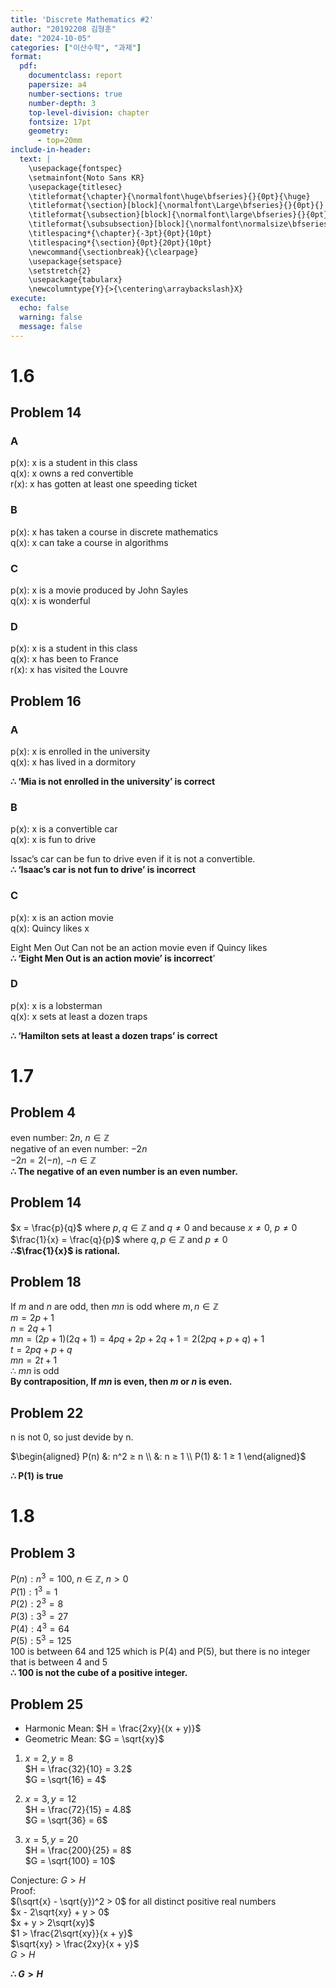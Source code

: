 ```yaml
---
title: 'Discrete Mathematics #2'
author: "20192208 김형훈"
date: "2024-10-05"
categories: ["이산수학", "과제"]
format: 
  pdf:
    documentclass: report
    papersize: a4
    number-sections: true
    number-depth: 3
    top-level-division: chapter
    fontsize: 17pt
    geometry:
      - top=20mm
include-in-header: 
  text: |
    \usepackage{fontspec}
    \setmainfont{Noto Sans KR}
    \usepackage{titlesec}
    \titleformat{\chapter}{\normalfont\huge\bfseries}{}{0pt}{\huge}
    \titleformat{\section}[block]{\normalfont\Large\bfseries}{}{0pt}{}
    \titleformat{\subsection}[block]{\normalfont\large\bfseries}{}{0pt}{}
    \titleformat{\subsubsection}[block]{\normalfont\normalsize\bfseries}{}{0pt}{}
    \titlespacing*{\chapter}{-3pt}{0pt}{10pt}
    \titlespacing*{\section}{0pt}{20pt}{10pt}
    \newcommand{\sectionbreak}{\clearpage}
    \usepackage{setspace}
    \setstretch{2}
    \usepackage{tabularx}
    \newcolumntype{Y}{>{\centering\arraybackslash}X}
execute:
  echo: false
  warning: false
  message: false
---
```



# 1.6
## Problem 14
### A

p(x): x is a student in this class  
q(x): x owns a red convertible  
r(x): x has gotten at least one speeding ticket

\vspace{0.7em}
\begin{minipage}[t]{0.45\textwidth}
1. p(Linda)  \\
2. q(Linda) \\
3. p(Linda) ∧ q(Linda) \\
4. ∀x(q(x) → r(x)) \\
5. q(Linda) → r(Linda) \\
6. r(Linda) \\
7. p(Linda) ∧ r(Linda) \\
8. ∃x(p(x) ∧ r(x))
\end{minipage}
\hfill
\begin{minipage}[t]{0.45\textwidth}
\textbf{premise \\
  premise \\
  conjunction (1) (2) \\
  premise \\
  universal instantiation (4) \\
  modus ponens (2) (5) \\
  conjunction (1) (6) \\
  existential generalization (7)
}
\end{minipage}
\vspace{0.7em}

### B
p(x): x has taken a course in discrete mathematics  
q(x): x can take a course in algorithms

\vspace{0.7em}
\begin{minipage}[t]{0.45\textwidth}
1. p(5 roommates) \\
2. ∀x(p(x)->q(x)) \\
3. p(5 roommates)->q(5 roommates) \\
4. q(5 roommates)
\end{minipage}
\hfill
\begin{minipage}[t]{0.45\textwidth}
\textbf{premise \\
  premise \\
  universal instantiation (2) \\
  Modus Ponens (1) (3)
}
\end{minipage}
\vspace{0.7em}

### C
p(x): x is a movie produced by John Sayles  
q(x): x is wonderful

\vspace{0.7em}
\begin{minipage}[t]{0.45\textwidth}
1. ∀x(p(x)->q(x)) \\
2. p(coal miners)->q(coal miners) \\
3. p(coal miners) \\
4. q(coal miners)
\end{minipage}
\hfill
\begin{minipage}[t]{0.45\textwidth}
\textbf{premise \\
  universal instantiation (1) \\
  premise \\
  Modus Ponens (2) (3)
}
\end{minipage}
\vspace{0.7em}

### D
p(x): x is a student in this class  
q(x): x has been to France  
r(x): x has visited the Louvre

\vspace{0.7em}
\begin{minipage}[t]{0.45\textwidth}
1. ∃x(p(x)∧q(x)) \\
2. ∀x(p(x)->r(x)) \\
3. p(c)∧q(c) \\
4. p(c)->r(x) \\
5. p(c) \\
6. r(c)
\end{minipage}
\hfill
\begin{minipage}[t]{0.45\textwidth}
\textbf{premise \\
  premise \\
  Existential instantiation (1) \\
  Universal instantiation (2) \\
  Simplification (3) \\
  Modus Ponens (4) (5)
}
\end{minipage}
\vspace{0.7em}

## Problem 16
### A
p(x): x is enrolled in the university  
q(x): x has lived in a dormitory

\vspace{0.7em}
\begin{minipage}[t]{0.45\textwidth}
1. ∀x(p(x) -> q(x)) \\
2. p(Mia) -> q(mia) \\
3. ¬q(Mia) \\
4. ¬p(Mia)
\end{minipage}
\hfill
\begin{minipage}[t]{0.45\textwidth}
\textbf{premise \\
  universal instantiation (1) \\
  premise \\
  modus tollens (2) (3)
}
\end{minipage}
\vspace{0.7em}

**∴ 'Mia is not enrolled in the university' is correct**

### B
p(x): x is a convertible car  
q(x): x is fun to drive

\vspace{0.7em}
\begin{minipage}[t]{0.45\textwidth}
1. ∀x(p(x) -> q(x)) \\
2. p(Issac) -> q(Isaac) \\
3. ¬p(Issac) \\
\end{minipage}
\hfill
\begin{minipage}[t]{0.45\textwidth}
\textbf{premise \\
  universal instantiation (1) \\
  premise
}
\end{minipage}
\vspace{0.7em}

Issac's car can be fun to drive even if it is not a convertible.  
**∴ 'Isaac's car is not fun to drive' is incorrect**

### C
p(x): x is an action movie  
q(x): Quincy likes x

\vspace{0.7em}
\begin{minipage}[t]{0.45\textwidth}
1. ∀x(p(x) -> q(x)) \\
2. p(Eight Men Out) -> q(Eight Men Out) \\
3. q(Eight Men Out) \\
\end{minipage}
\hfill
\begin{minipage}[t]{0.45\textwidth}
\textbf{premise \\
  universal instantiation (1) \\
  premise
}
\end{minipage}
\vspace{0.7em}

Eight Men Out Can not be an action movie even if Quincy likes  
**∴ 'Eight Men Out is an action movie' is incorrect**'

### D
p(x): x is a lobsterman  
q(x): x sets at least a dozen traps

\vspace{0.7em}
\begin{minipage}[t]{0.45\textwidth}
1. ∀x(p(x) -> q(x)) \\
2. p(Hamilton) -> q(Hamilton) \\
3. p(Hamilton) \\
4. q(Hamilton)
\end{minipage}
\hfill
\begin{minipage}[t]{0.45\textwidth}
\textbf{premise \\
  universal instantiation (1) \\
  premise \\
  Modus Ponens (2) (3)
}
\end{minipage}
\vspace{0.7em}

**∴ 'Hamilton sets at least a dozen traps' is correct**

# 1.7

## Problem 4
even number: $2n$, $n ∈ ℤ$  
negative of an even number: $-2n$  
$-2n = 2(-n)$, $-n ∈ ℤ$  
**∴ The negative of an even number is an even number.**


## Problem 14
$x = \frac{p}{q}$ where $p, q ∈ ℤ$ and $q ≠ 0$ and because $x ≠ 0$, $p ≠ 0$  
$\frac{1}{x} = \frac{q}{p}$ where $q, p ∈ ℤ$ and $p ≠ 0$  
**∴$\frac{1}{x}$ is rational.**

## Problem 18
If $m$ and $n$ are odd, then $mn$ is odd where $m, n ∈ ℤ$  
$m = 2p + 1$  
$n = 2q + 1$  
$mn = (2p + 1)(2q + 1) = 4pq + 2p + 2q + 1 = 2(2pq + p + q) + 1$  
$t = 2pq + p + q$  
$mn = 2t + 1$  
∴ $mn$ is odd  
**By contraposition, If $mn$ is even, then $m$ or $n$ is even.**

## Problem 22
n is not 0, so just devide by n.


\vspace{0.7em}
$\begin{aligned}
P(n) &: n^2 ≥ n \\
&: n ≥ 1 \\
P(1) &: 1 ≥ 1
\end{aligned}$
\vspace{0.7em}


**∴ P(1) is true**

# 1.8
## Problem 3
$P(n): n^3 = 100$, $n ∈ ℤ$, $n > 0$  
$P(1): 1^3 = 1$  
$P(2): 2^3 = 8$  
$P(3): 3^3 = 27$  
$P(4): 4^3 = 64$  
$P(5): 5^3 = 125$  
100 is between 64 and 125 which is P(4) and P(5), but there is no integer that is between 4 and 5  
**∴ 100 is not the cube of a positive integer.**

## Problem 25
- Harmonic Mean: $H = \frac{2xy}{(x + y)}$
- Geometric Mean: $G = \sqrt{xy}$


1. $x=2, y=8$  
  $H = \frac{32}{10} = 3.2$  
  $G = \sqrt{16} = 4$  

2. $x=3, y=12$  
  $H = \frac{72}{15} = 4.8$  
  $G = \sqrt{36} = 6$

3. $x=5, y=20$  
  $H = \frac{200}{25} = 8$  
  $G = \sqrt{100} = 10$


Conjecture: $G > H$  
Proof:  
$(\sqrt{x} - \sqrt{y})^2 > 0$ for all distinct positive real numbers  
$x - 2\sqrt{xy} + y > 0$  
$x + y > 2\sqrt{xy}$  
$1 > \frac{2\sqrt{xy}}{x + y}$  
$\sqrt{xy} > \frac{2xy}{x + y}$  
$G > H$


**∴ $G > H$**
